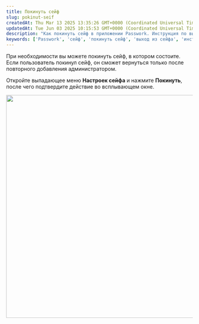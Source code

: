 ```yaml
---
title: Покинуть сейф
slug: pokinut-seif
createdAt: Thu Mar 13 2025 13:35:26 GMT+0000 (Coordinated Universal Time)
updatedAt: Tue Jun 03 2025 10:15:53 GMT+0000 (Coordinated Universal Time)
description: "Как покинуть сейф в приложении Passwork. Инструкция по выходу из сейфа и условия повторного доступа."
keywords: ['Passwork', 'сейф', 'покинуть сейф', 'выход из сейфа', 'инструкция']
---
```


При необходимости вы можете покинуть сейф, в котором состоите. Если пользователь покинул сейф, он сможет вернуться только после повторного добавления администратором.

Откройте выпадающее меню **Настроек сейфа** и нажмите **Покинуть**, после чего подтвердите действие во всплывающем окне.

<div style={{ textAlign: 'center' }}>
  <img
    src="/img/assets/QKZtfOnnubSbfN3D1EPqb-sql108kESTtTVZvOnaLsI-20250403-094846.png"
    width="600"
    style={{ display: 'block', margin: '0 auto' }}
  />
</div>
